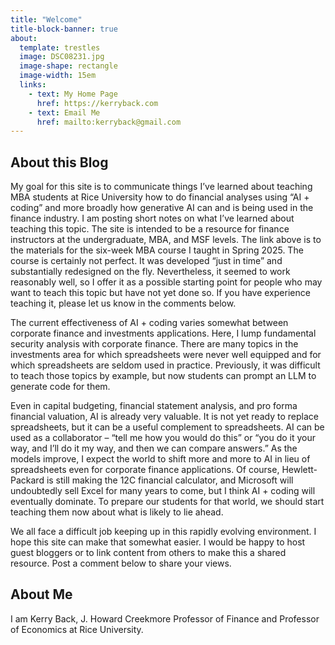 ```yaml
---
title: "Welcome"
title-block-banner: true
about:
  template: trestles
  image: DSC08231.jpg
  image-shape: rectangle
  image-width: 15em
  links:
    - text: My Home Page
      href: https://kerryback.com
    - text: Email Me
      href: mailto:kerryback@gmail.com
---
```


## About this Blog

My goal for this site is to communicate things I've learned about teaching MBA students at Rice University how to do financial analyses using "AI + coding" and more broadly how generative AI can and is being used in the finance industry.  I am posting short notes on what I've learned about teaching this topic.  The site is intended to be a resource for finance instructors at the undergraduate, MBA, and MSF levels. The link above is to the materials for the six-week MBA course I taught in Spring 2025.  The course is certainly not perfect.  It was developed "just in time" and substantially redesigned on the fly.  Nevertheless, it seemed to work reasonably well, so I offer it as a possible starting point for people who may want to teach this topic but have not yet done so.  If you have experience teaching it, please let us know in the comments below.

The current effectiveness of AI + coding varies somewhat between corporate finance and investments applications.  Here, I lump fundamental security analysis with corporate finance.  There are many topics in the investments area for which spreadsheets were never well equipped and for which spreadsheets are seldom used in practice.  Previously, it was difficult to teach those topics by example, but now students can prompt an LLM to generate code for them.

Even in capital budgeting, financial statement analysis, and pro forma financial valuation, AI is already very valuable.  It is not yet ready to replace spreadsheets, but it can be a useful complement to spreadsheets.  AI can be used as a collaborator -- "tell me how you would do this" or "you do it your way, and I'll do it my way, and then we can compare answers."  As the models improve, I expect the world to shift more and more to AI in lieu of spreadsheets even for corporate finance applications.  Of course, Hewlett-Packard is still making the 12C financial calculator, and Microsoft will undoubtedly sell Excel for many years to come, but I think AI + coding will eventually dominate.  To prepare our students for that world, we should start teaching them now about what is likely to lie ahead.

We all face a difficult job keeping up in this rapidly evolving environment.  I hope this site can make that somewhat easier.  I would be happy to host guest bloggers or to link content from others to make this a shared resource.  Post a comment below to share your views.

## About Me {.below-image}

I am Kerry Back, J. Howard Creekmore Professor of Finance and Professor of Economics at Rice University.